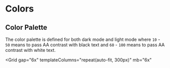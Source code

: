 
# Colors

<ThemeParser theme="colors" />

## Color Palette

The color palette is defined for both dark mode and light mode where `10` - `50` means to pass AA contrast with black text and `60` - `100` means to pass AA contrast with white text.

<Grid
  gap="6x"
  templateColumns="repeat(auto-fit, 300px)"
  mb="6x"
>
  <ColorPalette hue="red" />
  <ColorPalette hue="magenta" />
  <ColorPalette hue="purple" />
  <ColorPalette hue="blue" />
  <ColorPalette hue="green" />
  <ColorPalette hue="teal" />
  <ColorPalette hue="cyan" />
  <ColorPalette hue="gray" />
</Grid>
